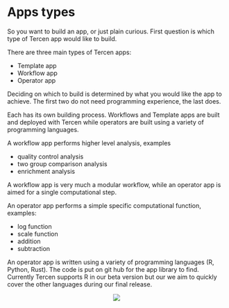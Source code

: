# Apps types

So you want to build an app, or just plain curious. First question is which type of Tercen app would like to build.

There are three main types of Tercen apps:

* Template app
* Workflow app
* Operator app

Deciding on which to build is determined by what you would like the app to achieve. The first two do not need programming experience, the last does.

Each has its own building process. Workflows and Template apps are built and deployed with Tercen while operators are built using a variety of programming languages.

A workflow app performs higher level analysis, examples

* quality control analysis
* two group comparison analysis
* enrichment analysis

A workflow app is very much a modular workflow, while an operator app is aimed for a single computational step.


An operator app performs a simple specific computational function, examples:

* log function
* scale function
* addition
* subtraction

An operator app is written using a variety of programming languages (R, Python, Rust). The code is put on git hub for the app library to find. 
Currently Tercen supports R in our beta version but our we aim to quickly cover the other languages during our final release.


<center>![](images/goldfish.png)</center>